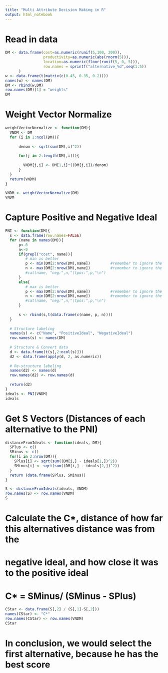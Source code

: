 ---
title: "Multi Attribute Decision Making in R"
output: html_notebook
---




# Read in data
```{r}
DM <- data.frame(cost=as.numeric(runif(5,100, 200)),                                   #cost attribute, 100-200
                 productivity=as.numeric(abs(rnorm(5))),                               #benefit attribute, abs(normalDist)
                 location=as.numeric(floor(runif(5, 0, 5))),                           #benefit attribute, 0-5
                 row.names = sprintf("alternative_%d",seq(1:5))
      )
w <- data.frame(t(matrix(c(0.45, 0.35, 0.2))))
names(w) <- names(DM)
DM <- rbind(w,DM)
row.names(DM)[1] = "weights"
DM
```

# Weight Vector Normalize
```{r}

weightVectorNormalize <- function(DM){
  VNDM <- DM
  for (i in 1:ncol(DM)){
  
      denom <- sqrt(sum(DM[,i]^2))
      
      for(j in 2:length(DM[,i])){
        
        VNDM[j,i] <- DM[1,i]*((DM[j,i])/denom)
      }
  }
  return(VNDM)
}

VNDM <- weightVectorNormalize(DM)
VNDM
```

# Capture Positive and Negative Ideal
```{r}

PNI <- function(DM){
  s <- data.frame(row.names=FALSE)
  for (name in names(DM)){
      p<-0
      n<-0
      if(grepl("cost", name)){
         # min is better
         p <- min(DM[2:nrow(DM),name])         #remember to ignore the weight row
         n <- max(DM[2:nrow(DM),name])         #remember to ignore the weight row
         #cat(name, "neg:",n,"\tpos:",p,"\n")
      }
      else{
         # max is better
         p <- max(DM[2:nrow(DM),name])         #remember to ignore the weight row
         n <- min(DM[2:nrow(DM),name])         #remember to ignore the weight row
         #cat(name, "neg:",n,"\tpos:",p,"\n")
      }
      
      s <- rbind(s,t(data.frame(c(name, p, n))))
  }
  
  # Structure labeling
  names(s) <- c("Name", "PositiveIdeal", "NegativeIdeal")
  row.names(s) <- names(DM)
  
  # Structure & Convert data
  d <- data.frame(t(s[,2:ncol(s)]))
  d2 <- data.frame(apply(d, 2, as.numeric))
  
  # Re-structure labeling
  names(d2) <- names(d)
  row.names(d2) <- row.names(d)
  
  return(d2)
}
ideals <- PNI(VNDM)
ideals
```

# Get S Vectors (Distances of each alternative to the PNI)
```{r}
distanceFromIdeals <- function(ideals, DM){
  SPlus <- c()
  SMinus <- c()
  for(i in 2:nrow(DM)){
    SPlus[i] <- sqrt(sum((DM[i,] - ideals[1,])^2))
    SMinus[i] <- sqrt(sum((DM[i,] - ideals[2,])^2))
  }
  return (data.frame(SPlus, SMinus))
}

S <- distanceFromIdeals(ideals, VNDM)
row.names(S) <- row.names(VNDM)
S

```

# Calculate the C*, distance of how far this alternatives distance was from the 
# negative ideal, and how close it was to the positive ideal
# C* = SMinus/ (SMinus - SPlus)

```{r}
CStar <- data.frame(S[,2] / (S[,1]-S[,2]))
names(CStar) <- "C*"
row.names(CStar) <- row.names(VNDM)
CStar
```

# In conclusion, we would select the first alternative, because he has the best score
